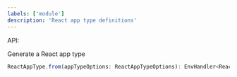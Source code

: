 ```yaml
---
labels: ['module']
description: 'React app type definitions'
---
```


API:

Generate a React app type

```ts
ReactAppType.from(appTypeOptions: ReactAppTypeOptions): EnvHandler<ReactAppType>
```
